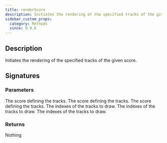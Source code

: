 ```yaml
---
title: renderScore
description: Initiates the rendering of the specified tracks of the given score.
sidebar_custom_props:
  category: Methods
  since: 0.9.6
---
```


<SinceBadge since="0.9.6" />


## Description
Initiates the rendering of the specified tracks of the given score. 

## Signatures

<TypeTable>
    <TypeRow type="js" name="renderScore(score: Score | null, trackIndexes: number[] | null): void;" />
    <TypeRow type="net" name="void RenderScore(AlphaTab.Model.Score? score, IList<double>? trackIndexes)" />
    <TypeRow type="android" name="fun renderScore(score: alphaTab.model.Score?, trackIndexes: alphaTab.collections.List<Double>?): Unit" />
</TypeTable>

### Parameters 

<ParameterTable>
    <ParameterRow platform="js" name="score" type="alphaTab.model.Score?">
        The score defining the tracks.
    </ParameterRow>
    <ParameterRow platform="net" name="score" type="AlphaTab.Model.Score?">
        The score defining the tracks.
    </ParameterRow>
    <ParameterRow platform="android" name="score" type="alphaTab.model.Score?">
        The score defining the tracks.
    </ParameterRow>
    <ParameterRow platform="js" name="trackIndexes" type="number[]?">
        The indexes of the tracks to draw.
    </ParameterRow>
    <ParameterRow platform="net" name="trackIndexes" type="IList<double>?">
        The indexes of the tracks to draw.
    </ParameterRow>
    <ParameterRow platform="android" name="trackIndexes" type="alphaTab.collections.List<Double>?">
        The indexes of the tracks to draw.
    </ParameterRow>
</ParameterTable>

### Returns 
Nothing 
